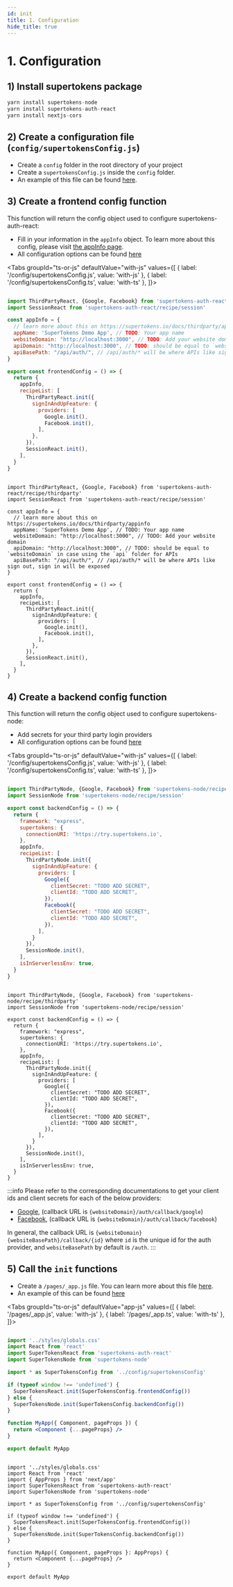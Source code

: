 ```yaml
---
id: init
title: 1. Configuration
hide_title: true
---
```



# 1. Configuration

## 1) Install supertokens package
```jsx
yarn install supertokens-node
yarn install supertokens-auth-react
yarn install nextjs-cors
```

## 2) Create a configuration file (`config/supertokensConfig.js`)
- Create a `config` folder in the root directory of your project
- Create a `supertokensConfig.js` inside the `config` folder.
- An example of this file can be found [here](https://github.com/supertokens/next.js/blob/canary/examples/with-supertokens/config/supertokensConfig.js).


## 3) Create a frontend config function
This function will return the config object used to configure supertokens-auth-react:
- Fill in your information in the `appInfo` object. To learn more about this config, please visit [the appInfo page](../appinfo).
- All configuration options can be found [here](/docs/auth-react/thirdparty/init)

<Tabs
groupId="ts-or-js"
defaultValue="with-js"
values={[
{ label: '/config/supertokensConfig.js', value: 'with-js' },
{ label: '/config/supertokensConfig.ts', value: 'with-ts' },
]}>

<TabItem value="with-js">

```jsx

import ThirdPartyReact, {Google, Facebook} from 'supertokens-auth-react/recipe/thirdparty'
import SessionReact from 'supertokens-auth-react/recipe/session'

const appInfo = {
  // learn more about this on https://supertokens.io/docs/thirdparty/appinfo
  appName: 'SuperTokens Demo App', // TODO: Your app name
  websiteDomain: "http://localhost:3000", // TODO: Add your website domain
  apiDomain: "http://localhost:3000", // TODO: should be equal to `websiteDomain` in case using the `api` folder for APIs
  apiBasePath: "/api/auth/", // /api/auth/* will be where APIs like sign out, sign in will be exposed
}

export const frontendConfig = () => {
  return {
    appInfo,
    recipeList: [
      ThirdPartyReact.init({
        signInAndUpFeature: {
          providers: [
            Google.init(),
            Facebook.init(),
          ],
        },
      }),
      SessionReact.init(),
    ],
  }
}

```
</TabItem>
<TabItem value="with-ts">

```tsx

import ThirdPartyReact, {Google, Facebook} from 'supertokens-auth-react/recipe/thirdparty'
import SessionReact from 'supertokens-auth-react/recipe/session'

const appInfo = {
  // learn more about this on https://supertokens.io/docs/thirdparty/appinfo
  appName: 'SuperTokens Demo App', // TODO: Your app name
  websiteDomain: "http://localhost:3000", // TODO: Add your website domain
  apiDomain: "http://localhost:3000", // TODO: should be equal to `websiteDomain` in case using the `api` folder for APIs
  apiBasePath: "/api/auth/", // /api/auth/* will be where APIs like sign out, sign in will be exposed
}

export const frontendConfig = () => {
  return {
    appInfo,
    recipeList: [
      ThirdPartyReact.init({
        signInAndUpFeature: {
          providers: [
            Google.init(),
            Facebook.init(),
          ],
        },
      }),
      SessionReact.init(),
    ],
  }
}

```
</TabItem>
</Tabs>

## 4) Create a backend config function
This function will return the config object used to configure supertokens-node:
- Add secrets for your third party login providers
- All configuration options can be found [here](/docs/nodejs/thirdparty/init)

<Tabs
groupId="ts-or-js"
defaultValue="with-js"
values={[
{ label: '/config/supertokensConfig.js', value: 'with-js' },
{ label: '/config/supertokensConfig.ts', value: 'with-ts' },
]}>
<TabItem value="with-js">

```jsx

import ThirdPartyNode, {Google, Facebook} from 'supertokens-node/recipe/thirdparty'
import SessionNode from 'supertokens-node/recipe/session'

export const backendConfig = () => {
  return {
    framework: "express",
    supertokens: {
      connectionURI: 'https://try.supertokens.io',
    },
    appInfo,
    recipeList: [
      ThirdPartyNode.init({
        signInAndUpFeature: {
          providers: [
            Google({
              clientSecret: "TODO ADD SECRET",
              clientId: "TODO ADD SECRET",
            }),
            Facebook({
              clientSecret: "TODO ADD SECRET",
              clientId: "TODO ADD SECRET",
            }),
          ],
        }
      }),
      SessionNode.init(),
    ],
    isInServerlessEnv: true,
  }
}

```
</TabItem>

<TabItem value="with-ts">

```tsx

import ThirdPartyNode, {Google, Facebook} from 'supertokens-node/recipe/thirdparty'
import SessionNode from 'supertokens-node/recipe/session'

export const backendConfig = () => {
  return {
    framework: "express",
    supertokens: {
      connectionURI: 'https://try.supertokens.io',
    },
    appInfo,
    recipeList: [
      ThirdPartyNode.init({
        signInAndUpFeature: {
          providers: [
            Google({
              clientSecret: "TODO ADD SECRET",
              clientId: "TODO ADD SECRET",
            }),
            Facebook({
              clientSecret: "TODO ADD SECRET",
              clientId: "TODO ADD SECRET",
            }),
          ],
        }
      }),
      SessionNode.init(),
    ],
    isInServerlessEnv: true,
  }
}

```
</TabItem>
</Tabs>

:::info
Please refer to the corresponding documentations to get your client ids and client secrets for each of the below providers:
- [Google](https://developers.google.com/identity/sign-in/web/sign-in#create_authorization_credentials), (callback URL is `{websiteDomain}/auth/callback/google`)
- [Facebook](https://developers.facebook.com/docs/development/create-an-app), (callback URL is `{websiteDomain}/auth/callback/facebook`)

In general, the callback URL is `{websiteDomain}{websiteBasePath}/callback/{id}` where `id` is the unique id for the auth provider, and `websiteBasePath` by default is `/auth`.
:::

## 5) Call the `init` functions

- Create a `/pages/_app.js` file. You can learn more about this file [here](https://nextjs.org/docs/advanced-features/custom-app).
- An example of this can be found [here](https://github.com/supertokens/next.js/blob/canary/examples/with-supertokens/pages/_app.js)

<Tabs
groupId="ts-or-js"
defaultValue="app-js"
values={[
{ label: '/pages/_app.js', value: 'with-js' },
{ label: '/pages/_app.ts', value: 'with-ts' },
]}>
<TabItem value="with-js">

```jsx

import '../styles/globals.css'
import React from 'react'
import SuperTokensReact from 'supertokens-auth-react'
import SuperTokensNode from 'supertokens-node'

import * as SuperTokensConfig from '../config/supertokensConfig'

if (typeof window !== 'undefined') {
  SuperTokensReact.init(SuperTokensConfig.frontendConfig())
} else {
  SuperTokensNode.init(SuperTokensConfig.backendConfig())
}

function MyApp({ Component, pageProps }) {
  return <Component {...pageProps} />
}

export default MyApp
```
</TabItem>

<TabItem value="with-ts">

```tsx

import '../styles/globals.css'
import React from 'react'
import { AppProps } from 'next/app'
import SuperTokensReact from 'supertokens-auth-react'
import SuperTokensNode from 'supertokens-node'

import * as SuperTokensConfig from '../config/supertokensConfig'

if (typeof window !== 'undefined') {
  SuperTokensReact.init(SuperTokensConfig.frontendConfig())
} else {
  SuperTokensNode.init(SuperTokensConfig.backendConfig())
}

function MyApp({ Component, pageProps }: AppProps) {
  return <Component {...pageProps} />
}

export default MyApp
```
</TabItem>
</Tabs>